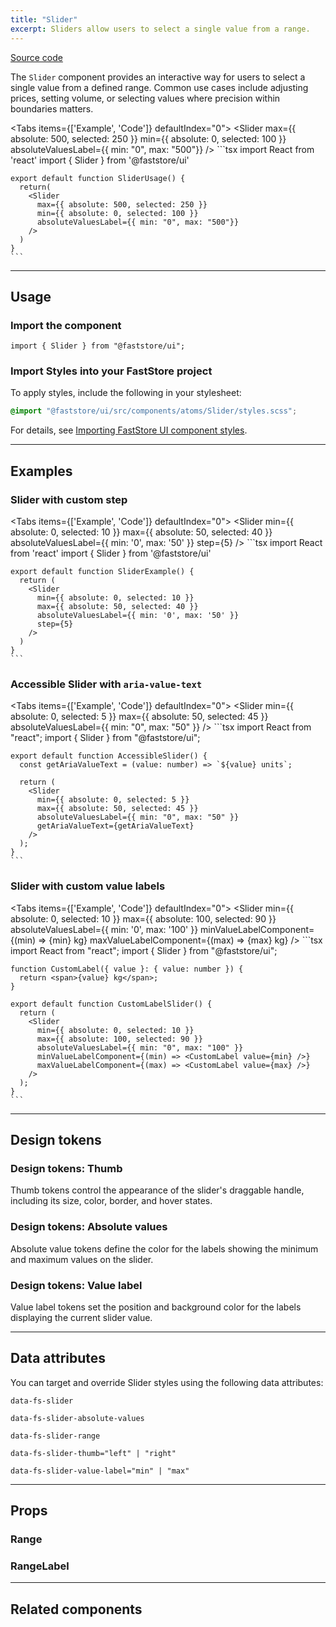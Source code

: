 ```yaml
---
title: "Slider"
excerpt: Sliders allow users to select a single value from a range.
---
```


[<i class="fa-brands fa-github"></i> Source code](https://github.com/vtex/faststore/tree/main/packages/components/src/atoms/Slider)

The `Slider` component provides an interactive way for users to select a single value from a defined range. Common use cases include adjusting prices, setting volume, or selecting values where precision within boundaries matters.

<Tabs items={['Example', 'Code']} defaultIndex="0">
  <Tab>
    <OverviewSection>
      <Slider
        max={{ absolute: 500, selected: 250 }}
        min={{ absolute: 0, selected: 100 }}
        absoluteValuesLabel={{ min: "0", max: "500"}}
      />
    </OverviewSection>
  </Tab>
  <Tab>
    ```tsx
    import React from 'react' 
    import { Slider } from '@faststore/ui'
    
    export default function SliderUsage() {
      return(
        <Slider
          max={{ absolute: 500, selected: 250 }}
          min={{ absolute: 0, selected: 100 }}
          absoluteValuesLabel={{ min: "0", max: "500"}}
        />
      )
    }
    ```
  </Tab>
</Tabs>

---

## Usage

### Import the component

```tsx
import { Slider } from "@faststore/ui";
```

### Import Styles into your FastStore project

To apply styles, include the following in your stylesheet:

```scss
@import "@faststore/ui/src/components/atoms/Slider/styles.scss";
```

For details, see [Importing FastStore UI component styles](https://developers.vtex.com/docs/guides/faststore/using-themes-importing-ui-components-styles).

---

## Examples

### Slider with custom step

<Tabs items={['Example', 'Code']} defaultIndex="0">
  <Tab>
    <OverviewSection>
      <Slider
        min={{ absolute: 0, selected: 10 }}
        max={{ absolute: 50, selected: 40 }}
        absoluteValuesLabel={{ min: '0', max: '50' }}
        step={5}
      />
    </OverviewSection>
  </Tab>
  <Tab>
    ```tsx
    import React from 'react'
    import { Slider } from '@faststore/ui'

    export default function SliderExample() {
      return (
        <Slider
          min={{ absolute: 0, selected: 10 }}
          max={{ absolute: 50, selected: 40 }}
          absoluteValuesLabel={{ min: '0', max: '50' }}
          step={5}
        />
      )
    }
    ```
  </Tab>
</Tabs>

### Accessible Slider with `aria-value-text`

<Tabs items={['Example', 'Code']} defaultIndex="0">
  <Tab>
    <OverviewSection>
      <Slider
        min={{ absolute: 0, selected: 5 }}
        max={{ absolute: 50, selected: 45 }}
        absoluteValuesLabel={{ min: "0", max: "50" }}
      />
    </OverviewSection>
  </Tab>
  <Tab>
    ```tsx
    import React from "react";
    import { Slider } from "@faststore/ui";

    export default function AccessibleSlider() {
      const getAriaValueText = (value: number) => `${value} units`;

      return (
        <Slider
          min={{ absolute: 0, selected: 5 }}
          max={{ absolute: 50, selected: 45 }}
          absoluteValuesLabel={{ min: "0", max: "50" }}
          getAriaValueText={getAriaValueText}
        />
      );
    }
    ```
  </Tab>
</Tabs>

### Slider with custom value labels

<Tabs items={['Example', 'Code']} defaultIndex="0">
  <Tab>
    <OverviewSection>
      <Slider
        min={{ absolute: 0, selected: 10 }}
        max={{ absolute: 100, selected: 90 }}
        absoluteValuesLabel={{ min: '0', max: '100' }}
        minValueLabelComponent={(min) => <span>{min} kg</span>}
        maxValueLabelComponent={(max) => <span>{max} kg</span>}
      />
    </OverviewSection>
  </Tab>
  <Tab>
    ```tsx
    import React from "react";
    import { Slider } from "@faststore/ui";

    function CustomLabel({ value }: { value: number }) {
      return <span>{value} kg</span>;
    }

    export default function CustomLabelSlider() {
      return (
        <Slider
          min={{ absolute: 0, selected: 10 }}
          max={{ absolute: 100, selected: 90 }}
          absoluteValuesLabel={{ min: "0", max: "100" }}
          minValueLabelComponent={(min) => <CustomLabel value={min} />}
          maxValueLabelComponent={(max) => <CustomLabel value={max} />}
        />
      );
    }
    ```
  </Tab>
</Tabs>

---

## Design tokens

<TokenTable>
  <TokenRow token="--fs-slider-height" value="var(--fs-spacing-2)" />
  <TokenRow
    token="--fs-slider-border-radius"
    value="var(--fs-border-radius-pill)"
  />
  <TokenRow token="--fs-slider-margin-bottom" value="var(--fs-spacing-3)" />
  <TokenDivider />
  <TokenRow
    token="--fs-slider-slider-bkg-color"
    value="var(--fs-color-neutral-bkg)"
    isColor
  />
  <TokenRow
    token="--fs-slider-slider-selection-bkg-color"
    value="var(--fs-color-primary-bkg-light-active)"
    isColor
  />
  <TokenDivider />
  <TokenRow
    token="--fs-slider-transition-function"
    value="var(--fs-transition-function)"
  />
  <TokenRow
    token="--fs-slider-transition-property"
    value="var(--fs-transition-property)"
  />
  <TokenRow
    token="--fs-slider-transition-timing"
    value="var(--fs-transition-timing)"
  />
</TokenTable>

### Design tokens: Thumb

Thumb tokens control the appearance of the slider's draggable handle, including its size, color, border, and hover states.

<TokenTable>
  <TokenRow token="--fs-slider-thumb-size" value="var(--fs-spacing-4)" />
  <TokenRow
    token="--fs-slider-thumb-bkg-color"
    value="var(--fs-color-primary-bkg)"
    isColor
  />
  <TokenRow
    token="--fs-slider-thumb-bkg-color-hover"
    value="var(--fs-color-primary-bkg-hover)"
    isColor
  />
  <TokenDivider />
  <TokenRow
    token="--fs-slider-thumb-border-width"
    value="var(--fs-border-width)"
  />
  <TokenRow
    token="--fs-slider-thumb-border-radius"
    value="var(--fs-border-radius-circle)"
  />
  <TokenRow
    token="--fs-slider-thumb-border-color"
    value="var(--fs-slider-thumb-bkg-color)"
    isColor
  />
  <TokenRow
    token="--fs-slider-thumb-border-color-hover"
    value="var(--fs-slider-thumb-bkg-color-hover)"
    isColor
  />
</TokenTable>

### Design tokens: Absolute values

Absolute value tokens define the color for the labels showing the minimum and maximum values on the slider.

<TokenTable>
  <TokenRow
    token="--fs-slider-absolute-values-text-color"
    value="var(--fs-color-disabled-text)"
    isColor
  />
</TokenTable>

### Design tokens: Value label

Value label tokens set the position and background color for the labels displaying the current slider value.

<TokenTable>
  <TokenRow
    token="--fs-slider-value-label-bottom"
    value="var(--fs-spacing-3)"
  />
  <TokenRow
    token="--fs-slider-value-label-bkg-color"
    value="var(--fs-color-body-bkg)"
    isColor
  />
</TokenTable>

---

## Data attributes

You can target and override Slider styles using the following data attributes:

`data-fs-slider`

`data-fs-slider-absolute-values`

`data-fs-slider-range`

`data-fs-slider-thumb="left" | "right"`

`data-fs-slider-value-label="min" | "max"`

---

## Props

<ComponentPropsSection component="Slider" />

### Range

<PropsSection propsList={propsRange} />

### RangeLabel

<PropsSection propsList={propsRangeLabel} />

---

## Related components

<SectionList>
  <SectionItem
    title="PriceRange"
    description="
Price Ranges are sliders that allow users to select a maximum and minimum price."
    actionPath="/docs/guides/faststore/organisms-price-range"
  >
    <PriceRangeUsage />
  </SectionItem>
</SectionList>
